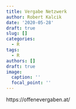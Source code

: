 ```yaml
---
title: Vergabe Netzwerk
author: Robert Kalcik
date: '2020-05-28'
draft: true
slug: []
categories:
  - R
tags:
  - R
authors: []
draft: true
image:
  caption: ''
  focal_point: ''
---
```


https://offenevergaben.at/
